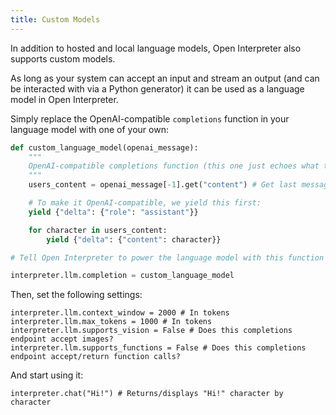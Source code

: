 ```yaml
---
title: Custom Models
---
```


In addition to hosted and local language models, Open Interpreter also supports custom models.

As long as your system can accept an input and stream an output (and can be interacted with via a Python generator) it can be used as a language model in Open Interpreter.

Simply replace the OpenAI-compatible `completions` function in your language model with one of your own:

```python
def custom_language_model(openai_message):
    """
    OpenAI-compatible completions function (this one just echoes what the user said back).
    """
    users_content = openai_message[-1].get("content") # Get last message's content

    # To make it OpenAI-compatible, we yield this first:
    yield {"delta": {"role": "assistant"}}

    for character in users_content:
        yield {"delta": {"content": character}}

# Tell Open Interpreter to power the language model with this function

interpreter.llm.completion = custom_language_model
```

Then, set the following settings:

```
interpreter.llm.context_window = 2000 # In tokens
interpreter.llm.max_tokens = 1000 # In tokens
interpreter.llm.supports_vision = False # Does this completions endpoint accept images?
interpreter.llm.supports_functions = False # Does this completions endpoint accept/return function calls?
```

And start using it:

```
interpreter.chat("Hi!") # Returns/displays "Hi!" character by character
```